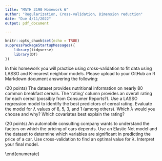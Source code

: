 ```yaml
---
title: "MATH 3190 Homework 6"
author: "Regularization, Cross-validation, Dimension reduction"
date: "Due 4/11/2022"
output: pdf_document

---
```

```r
knitr::opts_chunk$set(echo = TRUE)
suppressPackageStartupMessages({
    library(tidyverse)
    library(DT)
})
```

In this homework you will practice using cross-validation to fit data using LASSO and K-nearest neighbor models. Please upload to your GitHub an R Markdown document answering the following:   

\begin{enumerate}
\item (20 points) A researcher wants to determine how employee salaries at a certain company are related to the length of employment, previous experience, and education. The researcher selects eight employees from the company and obtains the data shown below (the dataset is available as a tibble in the .Rmd). 

\begin{center}            
\begin{tabular}{|cccc|}\hline
Salary      & Employment        & Experience        & Education\\\hline
\$57,310       & 10                & 2                 & 16 \\
\$57,380       & 5                 & 6                 & 16 \\
\$54,135       & 3                 & 1                 & 12 \\
\$56,985       & 6                 & 5                 & 14 \\
\$58,715       & 8                 & 8                 & 16 \\
\$60,620       & 20                & 0                 & 12 \\
\$59,200       & 8                 & 4                 & 18 \\
\$60,320       & 14                & 6                 & 17 \\\hline
\end{tabular}
\end{center}            

```r
salary <- tibble(
    Salary = c(57310.00, 57380.00, 54135.00, 56985.00, 58715.00, 60620.00, 59200.00, 60320.00),
    Employment = c(10,5,3,6,8,20,8,14),
    Experience = c(2,6,1,5,8,0,4,6),
    Education = c(16,16,12,14,16,12,18,17)
)

knitr::kable(salary)
summary(princomp(salary[,-1]))
prcomp(salary[,-1])$rotation

```
    \begin{enumerate}
    \item Fit a standard least squares regression model to these data and interpret the results. After looking at the statistical significance of the $\beta$s, which covariates would you include in a final model? 
    \item Use \texttt{glmnet} to fit a LASSO model to these covariates. Try $\lambda$=1000, 800, 500, and 1. How do the results compare to each other and the least squares model? 
    \item Which LASSO model (i.e. $\lambda$) would you select? (note you are not just restricted to $\lambda$ values of 1000, 800, 500, and 1). Justify your answer. 
    \item Use \texttt{glmnet} to fit a Ridge regression model to these data. Try $\lambda$=1000, 800, 500, and 1. How do these results differ from the least squares and LASSO models?  
    \end{enumerate}
   
   \item (20 points) The \texttt{cereal.csv} dataset provides nutritional information on nearly 80 common breakfast cereals. The 'rating' column provides an overall rating for each cereal (possibly from Consumer Reports?). Use a LASSO regression model to identify the best predictors of cereal rating. Evaluate the model for $\lambda$ values of 8, 5, 3, and 1 (among others). Which $\lambda$ would you choose and why? Which covariates best explain the rating? 
   
    
   \item (20 points) An automobile consulting company wants to understand the factors on which the pricing of cars depends. Use an Elastic Net model and the \texttt{car\_price\_prediction.csv} dataset to determine which variables are significant in predicting the price of a car. Use cross-validation to find an optimal value for $\lambda$. Interpret your final model.  
   

\end{enumerate}
